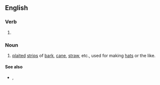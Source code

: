 ==English==

===Verb===
{{head|en|present participle}}

# {{present participle of|plat|lang=en|nocat=1}}

===Noun===
{{en-noun}}

# {{lb|en|archaic}} [[plait]]ed [[strip]]s of [[bark]], [[cane]], [[straw]], etc., used for making [[hat]]s or the like.

====See also====
* {{l|en|plaiting}}, {{l|en|plaitings}}

{{Webster 1913}}